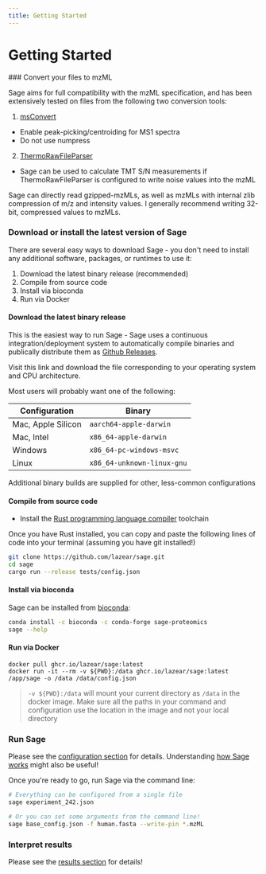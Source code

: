 ```yaml
---
title: Getting Started
---
```



# Getting Started
 
<Steps>
### Convert your files to mzML
 
Sage aims for full compatibility with the mzML specification, and has been extensively tested on files from the following two conversion tools:

1. [msConvert](https://proteowizard.sourceforge.io/download.html)
- Enable peak-picking/centroiding for MS1 spectra 
- Do not use numpress

2. [ThermoRawFileParser](https://github.com/compomics/ThermoRawFileParser)
- Sage can be used to calculate TMT S/N measurements if ThermoRawFileParser is configured to write noise values into the mzML

Sage can directly read gzipped-mzMLs, as well as mzMLs with internal zlib compression of m/z and intensity values. I generally recommend writing 32-bit, compressed values to mzMLs.
 
### Download or install the latest version of Sage
 
There are several easy ways to download Sage - you don't need to install any additional software, packages, or runtimes to use it:

1. Download the latest binary release (recommended)
2. Compile from source code
3. Install via bioconda
4. Run via Docker

#### Download the latest binary release

This is the easiest way to run Sage - Sage uses a continuous integration/deployment system to automatically compile binaries and publically distribute them as [Github Releases](https://github.com/lazear/sage/releases).

Visit this link and download the file corresponding to your operating system and CPU architecture.

Most users will probably want one of the following:

| Configuration | Binary |
| ------------- | ------ |
| Mac, Apple Silicon | `aarch64-apple-darwin` |
| Mac, Intel | `x86_64-apple-darwin` |
| Windows | `x86_64-pc-windows-msvc` |
| Linux | `x86_64-unknown-linux-gnu` |

Additional binary builds are supplied for other, less-common configurations


#### Compile from source code

 - Install the [Rust programming language compiler](https://rustup.rs/) toolchain

Once you have Rust installed, you can copy and paste the following lines of code into your terminal (assuming you have git installed!)
```bash copy
git clone https://github.com/lazear/sage.git
cd sage
cargo run --release tests/config.json
```

#### Install via bioconda

Sage can be installed from [bioconda](https://anaconda.org/bioconda/sage-proteomics):

```bash copy
conda install -c bioconda -c conda-forge sage-proteomics
sage --help
```

#### Run via Docker

```shell
docker pull ghcr.io/lazear/sage:latest
docker run -it --rm -v ${PWD}:/data ghcr.io/lazear/sage:latest /app/sage -o /data /data/config.json
```

> `-v ${PWD}:/data` will mount your current directory as `/data`
> in the docker image. Make sure all the paths in your command and configuration
> use the location in the image and not your local directory

### Run Sage

Please see the [configuration section](/docs/configuration) for details. Understanding [how Sage works](/docs/how_it_works) might also be useful!

Once you're ready to go, run Sage via the command line:

```bash 
# Everything can be configured from a single file
sage experiment_242.json

# Or you can set some arguments from the command line!
sage base_config.json -f human.fasta --write-pin *.mzML
```

### Interpret results

Please see the [results section](/docs/results) for details!

</Steps>